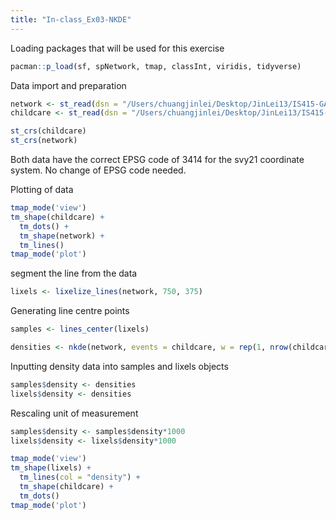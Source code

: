 ```yaml
---
title: "In-class_Ex03-NKDE"
---
```


Loading packages that will be used for this exercise

```r
pacman::p_load(sf, spNetwork, tmap, classInt, viridis, tidyverse)
```

Data import and preparation

```r
network <- st_read(dsn = "/Users/chuangjinlei/Desktop/JinLei13/IS415-GAA/In-class_Ex/In-class_Ex03/data/geospatial", layer = "Punggol_St")
childcare <- st_read(dsn = "/Users/chuangjinlei/Desktop/JinLei13/IS415-GAA/In-class_Ex/In-class_Ex03/data/geospatial", layer = "Punggol_CC")
```

```r
st_crs(childcare)
st_crs(network)

```

Both data have the correct EPSG code of 3414 for the svy21 coordinate system. No change of EPSG code needed.

Plotting of data

```r
tmap_mode('view')
tm_shape(childcare) + 
  tm_dots() + 
  tm_shape(network) + 
  tm_lines()
tmap_mode('plot')

```

segment the line from the data

```r
lixels <- lixelize_lines(network, 750, 375)
```

Generating line centre points

```r
samples <- lines_center(lixels)
```

```r
densities <- nkde(network, events = childcare, w = rep(1, nrow(childcare)), samples = samples, kernel_name = "quartic", bw = 300, div = "bw", method = "simple", digits = 1, tol = 1, grid_shape = c(1,1), max_depth = 8, agg = 5, sparse = TRUE, verbose = FALSE)
```

Inputting density data into samples and lixels objects

```r
samples$density <- densities
lixels$density <- densities
```

Rescaling unit of measurement

```r
samples$density <- samples$density*1000
lixels$density <- lixels$density*1000
```

```r
tmap_mode('view')
tm_shape(lixels) + 
  tm_lines(col = "density") +
  tm_shape(childcare) +
  tm_dots() 
tmap_mode('plot')
```
